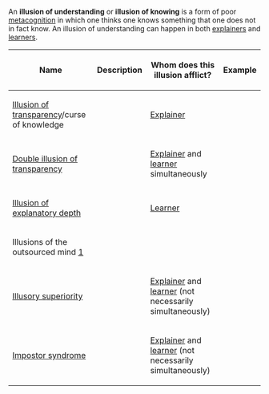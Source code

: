 An '''illusion of understanding''' or '''illusion of knowing''' is a form of poor [[metacognition]] in which one thinks one knows something that one does not in fact know. An illusion of understanding can happen in both [[explainer]]s and [[learner]]s.

{| class="sortable wikitable"
|-
! Name !! Description !! Whom does this illusion afflict? !! Example
|-
| [[Illusion of transparency]]/curse of knowledge || || [[Explainer]] ||
|-
| [[Double illusion of transparency]] || || [[Explainer]] and [[learner]] simultaneously ||
|-
| [[Illusion of explanatory depth]] || || [[Learner]] ||
|-
| Illusions of the outsourced mind [https://www.coursera.org/lecture/intellectual-humility-science/illusions-of-the-outsourced-mind-74bDf] || || ||
|-
| [[wikipedia:Illusory superiority|Illusory superiority]] || || [[Explainer]] and [[learner]] (not necessarily simultaneously) ||
|-
| [[wikipedia:Impostor syndrome|Impostor syndrome]] || || [[Explainer]] and [[learner]] (not necessarily simultaneously) ||
|}

